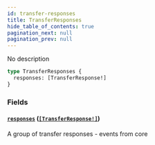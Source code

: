 ```yaml
---
id: transfer-responses
title: TransferResponses
hide_table_of_contents: true
pagination_next: null
pagination_prev: null
---
```



No description

```graphql
type TransferResponses {
  responses: [TransferResponse!]
}
```


### Fields

#### [`responses`](#) ([`[TransferResponse!]`](/docs/testnet/graphql/objects/transfer-response))

A group of transfer responses - events from core




